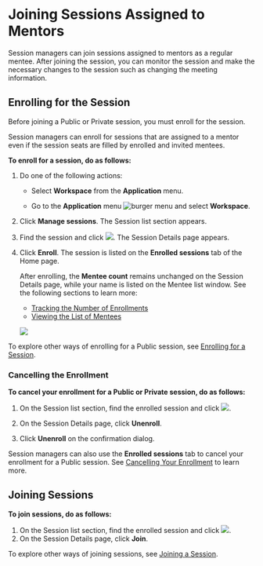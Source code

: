 
# Joining Sessions Assigned to Mentors

Session managers can join sessions assigned to mentors as a regular mentee. After joining the session, you can monitor the session and make the necessary changes to the session such as changing the meeting information.

## Enrolling for the Session

Before joining a Public or Private session, you must enroll for the session.

<p>  
    <Admonition type="tip">
    <p>Session managers can enroll for sessions that are assigned to a mentor even if the session seats are filled by enrolled and invited mentees.</p>
    </Admonition>
</p>

**To enroll for a session, do as follows:**

1. Do one of the following actions:

    * Select <b>Workspace</b> from the <b>Application</b> menu.

    * Go to the <b>Application</b> menu ![burger menu](media/burgermenu-icon.png) and select <b>Workspace</b>.

2. Click **Manage sessions**. The Session list section appears.

3. Find the session and click ![](media/sessionlist-view.png). The Session Details page appears.

4. Click **Enroll**. The session is listed on the <b>Enrolled sessions</b> tab of the Home page.

   <p>  
    <Admonition type="tip">
    <p>After enrolling, the <b>Mentee count</b> remains unchanged on the Session Details page, while your name is listed on the Mentee list window. See the following sections to learn more:</p>
    <ul>
    <li><a href="manageassignedsession#tracking-the-number-of-enrollments">Tracking the Number of Enrollments</a></li>
    <li><a href="manageassignedsession#viewing-the-list-of-mentees">Viewing the List of Mentees</a></li>
    </ul>
    </Admonition>
    </p>

    ![](media/assignedsessiondetails.png)

<p>  
<Admonition type="info">
<p>To explore other ways of enrolling for a Public session, see <a href="enrolling-for-a-session">Enrolling for a Session</a>.</p>
</Admonition>
</p>

### Cancelling the Enrollment

**To cancel your enrollment for a Public or Private session, do as follows:**

1. On the Session list section, find the enrolled session and click ![](media/sessionlist-view.png).

2. On the Session Details page, click **Unenroll**.

3. Click **Unenroll** on the confirmation dialog.

<p>  
<Admonition type="info">
<p>Session managers can also use the <b>Enrolled sessions</b> tab to cancel your enrollment for a Public session. See <a href="enrolling-for-a-session#cancelling-your-enrollment">Cancelling Your Enrollment</a> to learn more.</p>
</Admonition>
</p>

## Joining Sessions

<p><b>To join sessions, do as follows:</b></p>
<ol>
<li>On the Session list section, find the enrolled session and click <img src={ViewSessionList} />.</li>
<li>On the Session Details page, click <b>Join</b>.</li>
<JoinStepPortal />
</ol>

<p>  
<Admonition type="info">
<p>To explore other ways of joining sessions, see <a href="joining-a-session">Joining a Session</a>.</p>
</Admonition>
</p>
